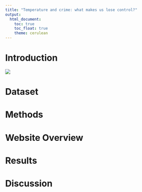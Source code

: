 ```yaml
---
title: "Temperature and crime: what makes us lose control?"
output: 
  html_document:
    toc: true
    toc_float: true
    theme: cerulean
---
```


# Introduction

![](https://assets1.cbsnewsstatic.com/hub/i/2012/07/06/b8381864-a644-11e2-a3f0-029118418759/1140408.jpg)

# Dataset

# Methods

# Website Overview

# Results

# Discussion